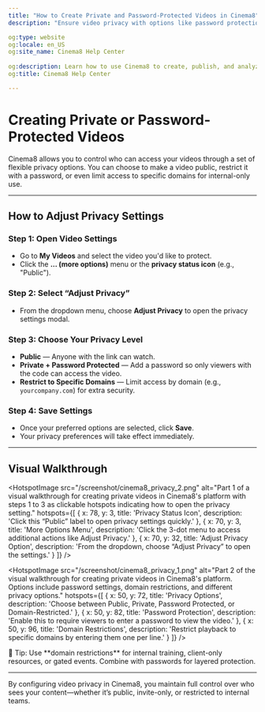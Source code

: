 ```yaml
---
title: "How to Create Private and Password-Protected Videos in Cinema8"
description: "Ensure video privacy with options like password protection or domain-level access control in Cinema8."

og:type: website
og:locale: en_US
og:site_name: Cinema8 Help Center
 
og:description: Learn how to use Cinema8 to create, publish, and analyze interactive videos.
og:title: Cinema8 Help Center

---
```



# Creating Private or Password-Protected Videos

Cinema8 allows you to control who can access your videos through a set of flexible privacy options. You can choose to make a video public, restrict it with a password, or even limit access to specific domains for internal-only use.

---

## How to Adjust Privacy Settings

<Steps>

### Step 1: Open Video Settings

- Go to **My Videos** and select the video you'd like to protect.
- Click the **... (more options)** menu or the **privacy status icon** (e.g., "Public").

### Step 2: Select “Adjust Privacy”

- From the dropdown menu, choose **Adjust Privacy** to open the privacy settings modal.

### Step 3: Choose Your Privacy Level

- **Public** — Anyone with the link can watch.
- **Private + Password Protected** — Add a password so only viewers with the code can access the video.
- **Restrict to Specific Domains** — Limit access by domain (e.g., `yourcompany.com`) for extra security.

### Step 4: Save Settings

- Once your preferred options are selected, click **Save**.
- Your privacy preferences will take effect immediately.

</Steps>

---

## Visual Walkthrough

<HotspotImage
  src="/screenshot/cinema8_privacy_2.png"
  alt="Part 1 of a visual walkthrough for creating private videos in Cinema8's platform with steps 1 to 3 as clickable hotspots indicating how to open the privacy setting."
  hotspots={[
    {
      x: 78,
      y: 3,
      title: 'Privacy Status Icon',
      description: 'Click this “Public” label to open privacy settings quickly.'
    },
    {
      x: 70,
      y: 3,
      title: 'More Options Menu',
      description: 'Click the 3-dot menu to access additional actions like Adjust Privacy.'
    },
    {
      x: 70,
      y: 32,
      title: 'Adjust Privacy Option',
      description: 'From the dropdown, choose “Adjust Privacy” to open the settings.'
    }
  ]}
/>

<HotspotImage
  src="/screenshot/cinema8_privacy_1.png"
  alt="Part 2 of the visual walkthrough for creating private videos in Cinema8's platform. Options include password settings, domain restrictions, and different privacy options."
  hotspots={[
    {
      x: 50,
      y: 72,
      title: 'Privacy Options',
      description: 'Choose between Public, Private, Password Protected, or Domain-Restricted.'
    },
    {
      x: 50,
      y: 82,
      title: 'Password Protection',
      description: 'Enable this to require viewers to enter a password to view the video.'
    },
    {
      x: 50,
      y: 96,
      title: 'Domain Restrictions',
      description: 'Restrict playback to specific domains by entering them one per line.'
    }
  ]}
/>

<Callout type="info">
🔐 Tip: Use **domain restrictions** for internal training, client-only resources, or gated events. Combine with passwords for layered protection.
</Callout>

---

By configuring video privacy in Cinema8, you maintain full control over who sees your content—whether it’s public, invite-only, or restricted to internal teams.
